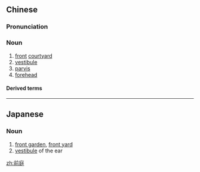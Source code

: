==Chinese==
{{zh-forms}}

===Pronunciation===
{{zh-pron
|m=qiántíng
|c=cin4 ting4
|cat=n
}}

===Noun===
{{zh-noun}}

# [[front]] [[courtyard]]
# [[vestibule]]
# [[parvis]]
# [[forehead]]

====Derived terms====
{{zh-der|前庭大腺}}

----

==Japanese==
{{ja-kanjitab|ぜん|てい|yomi=o}}

===Noun===
{{ja-noun|ぜんてい}}

# [[front garden]], [[front yard]]
# [[vestibule]] of the ear

[[zh:前庭]]